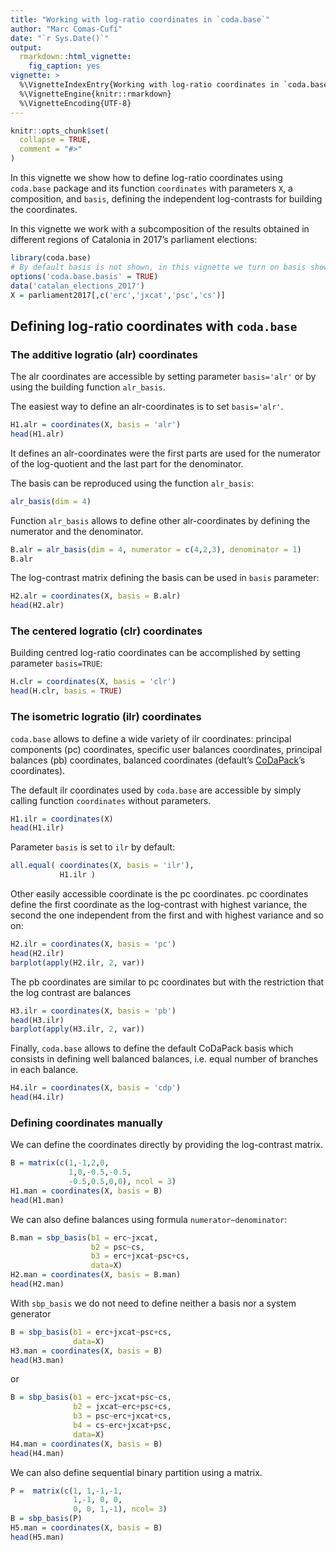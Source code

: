 ```yaml
---
title: "Working with log-ratio coordinates in `coda.base`"
author: "Marc Comas-Cufí"
date: "`r Sys.Date()`"
output:
  rmarkdown::html_vignette:
    fig_caption: yes
vignette: >
  %\VignetteIndexEntry{Working with log-ratio coordinates in `coda.base`}
  %\VignetteEngine{knitr::rmarkdown}
  %\VignetteEncoding{UTF-8}
---
```


```r
knitr::opts_chunk$set(
  collapse = TRUE,
  comment = "#>"
)
```

In this vignette we show how to define log-ratio coordinates using `coda.base` package and its function `coordinates` with parameters `X`, a composition, and `basis`, defining the independent log-contrasts for building the coordinates.

In this vignette we work with a subcomposition of the results obtained in different regions of Catalonia in 2017's parliament elections:

```r
library(coda.base)
# By default basis is not shown, in this vignette we turn on basis showing.
options('coda.base.basis' = TRUE)
data('catalan_elections_2017')
X = parliament2017[,c('erc','jxcat','psc','cs')]
```

## Defining log-ratio coordinates with `coda.base`

###  The additive logratio (alr) coordinates

The alr coordinates are accessible by setting parameter `basis='alr'` or by using the building function `alr_basis`.

The easiest way to define an alr-coordinates is to set `basis='alr'`.

```r
H1.alr = coordinates(X, basis = 'alr')
head(H1.alr)
```

It defines an alr-coordinates were the first parts are used for the numerator of the log-quotient and the last part for the denominator.

The basis can be reproduced using the function `alr_basis`:

```r
alr_basis(dim = 4)
```

Function `alr_basis` allows to define other alr-coordinates by defining the numerator and the denominator.

```r
B.alr = alr_basis(dim = 4, numerator = c(4,2,3), denominator = 1)
B.alr
```

The log-contrast matrix defining the basis can be used in `basis` parameter:

```r
H2.alr = coordinates(X, basis = B.alr)
head(H2.alr)
```

###  The centered logratio (clr) coordinates

Building centred log-ratio coordinates can be accomplished by setting parameter `basis=TRUE`:

```r
H.clr = coordinates(X, basis = 'clr')
head(H.clr, basis = TRUE)
```

### The isometric logratio (ilr) coordinates

`coda.base` allows to define a wide variety of ilr coordinates: principal components (pc) coordinates, specific user balances coordinates, principal balances (pb) coordinates, balanced coordinates (default's [CoDaPack](http://ima.udg.edu/codapack/)'s coordinates).

The default ilr coordinates used by `coda.base` are accessible by simply calling function `coordinates` without parameters.

```r
H1.ilr = coordinates(X)
head(H1.ilr)
```

Parameter `basis` is set to `ilr` by default:

```r
all.equal( coordinates(X, basis = 'ilr'),
           H1.ilr )
```

Other easily accessible coordinate is the pc coordinates. pc coordinates define the first coordinate as the log-contrast with highest variance, the second the one independent from the first and with highest variance and so on:

```r
H2.ilr = coordinates(X, basis = 'pc')
head(H2.ilr)
barplot(apply(H2.ilr, 2, var))
```

The pb coordinates are similar to pc coordinates but with the restriction that the log contrast are balances 

```r
H3.ilr = coordinates(X, basis = 'pb')
head(H3.ilr)
barplot(apply(H3.ilr, 2, var))
```

Finally, `coda.base` allows to define the default CoDaPack basis which consists in defining well balanced balances, i.e. equal number of branches in each balance.

```r
H4.ilr = coordinates(X, basis = 'cdp')
head(H4.ilr)
```

### Defining coordinates manually

We can define the coordinates directly by providing the log-contrast matrix.

```r
B = matrix(c(1,-1,2,0,
             1,0,-0.5,-0.5,
             -0.5,0.5,0,0), ncol = 3)
H1.man = coordinates(X, basis = B)
head(H1.man)
```

We can also define balances using formula `numerator~denominator`:

```r
B.man = sbp_basis(b1 = erc~jxcat,
                  b2 = psc~cs,
                  b3 = erc+jxcat~psc+cs, 
                  data=X)
H2.man = coordinates(X, basis = B.man)
head(H2.man)
```

With `sbp_basis` we do not need to define neither a basis nor a system generator

```r
B = sbp_basis(b1 = erc+jxcat~psc+cs, 
              data=X)
H3.man = coordinates(X, basis = B)
head(H3.man)
```

or 

```r
B = sbp_basis(b1 = erc~jxcat+psc~cs, 
              b2 = jxcat~erc+psc+cs,
              b3 = psc~erc+jxcat+cs,
              b4 = cs~erc+jxcat+psc,
              data=X)
H4.man = coordinates(X, basis = B)
head(H4.man)
```

We can also define sequential binary partition using a matrix.

```r
P =  matrix(c(1, 1,-1,-1,
              1,-1, 0, 0,
              0, 0, 1,-1), ncol= 3)
B = sbp_basis(P)
H5.man = coordinates(X, basis = B)
head(H5.man)
```

